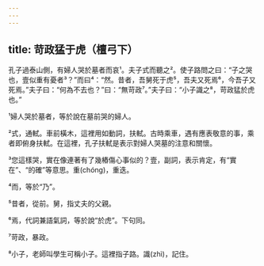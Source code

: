 ```yaml
---
---
---
```

title: 苛政猛于虎（檀弓下）
---



孔子過泰山側，有婦人哭於墓者而哀¹。夫子式而聽之²。使子路問之曰：“子之哭也，壹似重有憂者³？”而曰⁴：“然。昔者，吾舅死于虎⁵，吾夫又死焉⁶，今吾子又死焉。”夫子曰：“何為不去也？”曰：“無苛政⁷。”夫子曰：“小子識之⁸，苛政猛於虎也。”

¹婦人哭於墓者，等於說在墓前哭的婦人。

²式，通軾。車前橫木，這裡用如動詞，扶軾。古時乘車，遇有應表敬意的事，乘者即俯身扶軾。在這裡，孔子扶軾是表示對婦人哭墓的注意和關懷。

³您這樣哭，實在像連著有了幾樁傷心事似的？壹，副詞，表示肯定，有“實在”、“的確”等意思。重(chóng)，重迭。

⁴而，等於“乃”。

⁵昔者，從前。舅，指丈夫的父親。

⁶焉，代詞兼語氣詞，等於說“於虎”。下句同。

⁷苛政，暴政。

⁸小子，老師叫學生可稱小子。這裡指子路。識(zhì)，記住。